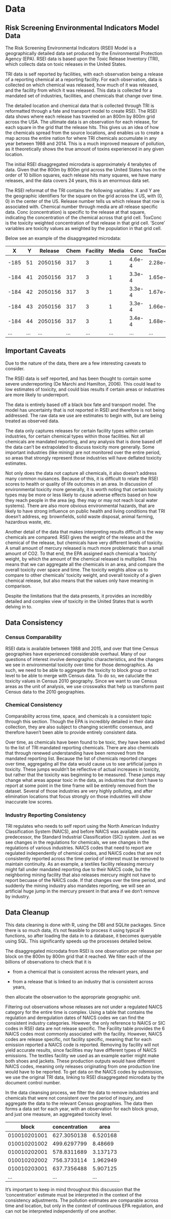 # Data {#data}

## Risk Screening Environmental Indicators Model Data

The Risk Screening Environmental Indicators (RSEI) Model is a geographically detailed data set produced by the Environmental Protection Agency (EPA). RSEI data is based upon the Toxic Release Inventory (TRI), which collects data on toxic releases in the United States. 

TRI data is self reported by facilities, with each observation being a release of a reporting chemical at a reporting facility. For each observation, data is collected on which chemical was released, how much of it was released, and the facility from which it was released. This data is collected for a mandated set of industries, facilities, and chemicals that change over time.

The detailed location and chemical data that is collected through TRI is reformatted through a fate and transport model to create RSEI. The RSEI data shows where each release has traveled on an 800m by 800m grid across the USA. The ultimate data is an observation for each release, for each square in the grid that the release hits. This gives us an idea of how the chemicals spread from the source locations, and enables us to create a map across the entire nation for where TRI chemicals accumulate in any year between 1988 and 2014. This is a much improved measure of pollution, as it theoretically shows the true amount of toxins experienced in any given location.

The initial RSEI disaggregated microdata is approximately 4 terabytes of data. Given that the 800m by 800m grid across the United States has on the order of 10 billion squares, each release hits many squares, we have many releases, and the data covers 24 years, this is an enormous data set.

The RSEI reformat of the TRI contains the following variables: X and Y are the geographic identifiers for the square on the grid across the US, with (0, 0) in the center of the US. Release number tells us which release that row is associated with. Chemical number through media are all release specific data. Conc (concentration) is specific to the release at that square, indicating the concentration of the chemical across that grid cell. ToxConc is the toxicity weighted concentration of that release in that grid cell. 'Score' variables are toxicity values as weighted by the population in that grid cell. 

Below see an example of the disaggregated microdata:

|X   |Y   |Release|Chem|Facility|Media|Conc  |ToxConc|Score|
|----|----|-------|----|--------|-----|------|-------|-----|
|-185|51  |2050156|317 |3       |1    |4.6e-4|2.28e-3|0    |
|-184|41  |2050156|317 |3       |1    |3.3e-4|1.65e-3|0    |
|-184|42  |2050156|317 |3       |1    |3.3e-4|1.67e-3|0    |
|-184|43  |2050156|317 |3       |1    |3.3e-4|1.66e-3|0    |
|-184|44  |2050156|317 |3       |1    |3.4e-4|1.68e-3|0    |
|... |... |...    |... |...     |...  |...   |...    |...  |



## Important Caveats

Due to the nature of the data, there are a few interesting caveats to consider. 

The RSEI data is self reported, and has been thought to contain some severe underreporting (De Marchi and Hamilton, 2006). This could lead to low estimates of toxicity, and could bias results if certain areas or industries are more likely to underreport.

The data is entirely based off a black box fate and transport model. The model has uncertainty that is not reported in RSEI and therefore is not being addressed. The raw data we use are estimates to begin with, but are being treated as observed data. 

The data only captures releases for certain facility types within certain industries, for certain chemical types within those facilities. Not all chemicals are mandated reporting, and any analysis that is done based off the data can't be extrapolated to discuss toxicity more generally. Some important industries (like mining) are not monitored over the entire period, so areas that strongly represent those industries will have deflated toxicity estimates. 

Not only does the data not capture all chemicals, it also doesn't address many common nuisances. Because of this, it is difficult to relate the RSEI scores to health or quality of life outcomes in an area. In discussion of environmental toxicity more generally, it is worth noting that certain toxicity types may be more or less likely to cause adverse effects based on how they reach people in the area (eg. they may or may not reach local water systems). There are also more obvious environmental hazards, that are likely to have strong influence on public health and living conditions that TRI doesn't address, eg: brownfields, solid waste disposal, animal farming, hazardous waste, etc.

Another detail of the data that makes interpreting results difficult is the way chemicals are compared. RSEI gives the weight of the release and the chemical of the release, but chemicals have very different levels of toxicity. A small amount of mercury released is much more problematic than a small amount of CO2. To that end, the EPA assigned each chemical a 'toxicity' weight, by which the amount of the chemical released is multiplied. This means that we can aggregate all the chemicals in an area, and compare the overall toxicity over space and time. The toxicity weights allow us to compare to other chemicals' toxicity weight, and overall toxicity of a given chemical release, but also means that the values only have meaning in comparison.

Despite the limitations that the data presents, it provides an incredibly detailed and complex view of toxicity in the United States that is worth delving in to. 

## Data Consistency

### Census Comparability

RSEI data is available between 1988 and 2015, and over that time Census geographies have experienced considerable overhaul. Many of our questions of interest involve demographic characteristics, and the changes we see in environmental toxicity over time for those demographics. As such, we need to be able to aggregate the toxicity to block group or tract level to be able to merge with Census data. To do so, we caluclate the toxicity values in Census 2010 geography. Since we want to use Census areas as the unit of analysis, we use crosswalks that help us transform past Census data to the 2010 geographies. 

### Chemical Consistency

Comparability across time, space, and chemicals is a consistent topic through this section. Though the EPA is incredibly detailed in their data collection, they are also subject to changing scientific consensus, and therefore haven't been able to provide entirely consistent data. 

Over time, as chemicals have been found to be toxic, they have been added to the list of TRI mandated reporting chemicals. There are also chemicals that through renewed understanding have been removed from the mandated reporting list. Because the list of chemicals reported changes over time, aggregating all the data would cause us to see artificial jumps in toxicity. These jumps wouldn't be reflective of actual increases in toxicity, but rather that the toxicity was beginning to be measured. These jumps may change what areas appear toxic in the data, as industries that don't have to report at some point in the time frame will be entirely removed from the dataset. Several of those industries are very highly polluting, and after elimination locations that focus strongly on those industries will show inaccurate low scores. 

### Industry Reporting Consistency

TRI regulates who needs to self report using the North American Industry Classification System (NAICS), and before NAICS was available used its predecessor, the Standard Industrial Classification (SIC) system. Just as we see changes in the regulations for chemicals, we see changes in the regulations of various industries. NAICS codes that need to report are regulated independently of chemical codes, and NAICS codes that are not consistently reported across the time period of interest must be removed to maintain continuity. As an example, a textiles facility releasing mercury might fall under mandated reporting due to their NAICS code, but the neighboring mining facility that also releases mercury might not have to report becuase of the NAICS code. If that changes over the time period, and suddenly the mining industry also mandates reporting, we will see an artificial huge jump in the mercury present in that area if we don't remove by industry.

## Data Cleanup

This data cleaning is done with R, using the DBI and SQLite packages. Since there is so much data, it's not feasible to process it using typical R functions, so after loading the data in to a database, it becomes queryable using SQL. This significantly speeds up the processes detailed below.

The disaggregated microdata from RSEI is one observation per release per block on the 800m by 800m grid that it reached. We filter each of the billions of observations to check that it is 

* from a chemical that is consistent across the relevant years, and

* from a release that is linked to an industry that is consistent across years,

then allocate the observation to the appropriate geographic unit. 

Filtering out observations whose releases are not under a regulated NAICS category for the entire time is complex. Using a table that contains the regulation and deregulation dates of NAICS codes we can find the consistent industry categories. However, the only reference to NAICS or SIC codes in RSEI data are not release specific. The Facility table provides the 6 NAICS codes most commonly associated with the facility. However, NAICS codes are release specific, not facility specific, meaning that for each emission reported a NAICS code is reported. Removing by facility will not yield accurate results, since facilities may have different types of NAICS emissions. The textiles facility we used as an example earlier might make both shoes and jackets. These production outputs would have different NAICS codes, meaning only releases originating from one production line would have to be reported. To get data on the NAICS codes by submission, we use the original TRI data, linking to RSEI disaggregated microdata by the document control number.

In the data cleansing process, we filter the data to remove industries and chemicals that were not consistent over the period of inquiry, and aggregate the data to the relevant Census geographies. The data then forms a data set for each year, with an observation for each block group, and just one measure, an aggregated toxicity level. 

|block        |concentration|area    |
|-------------|-------------|--------|
|010010201001	|627.3050138	|6.520168|
|010010201002	|499.6297799	|8.48669 |
|010010202001	|578.8311689	|3.137173|
|010010202002	|756.3733114	|1.962949|
|010010203001	|637.7356488	|5.907125|
|...          |...          |...     |


It's important to keep in mind throughout this discussion that the 'concentration' estimate must be interpreted in the context of the consistency adjustments. The pollution estimates are comparable across time and location, but only in the context of continuous EPA regulation, and can not be interpreted independently of one another.
